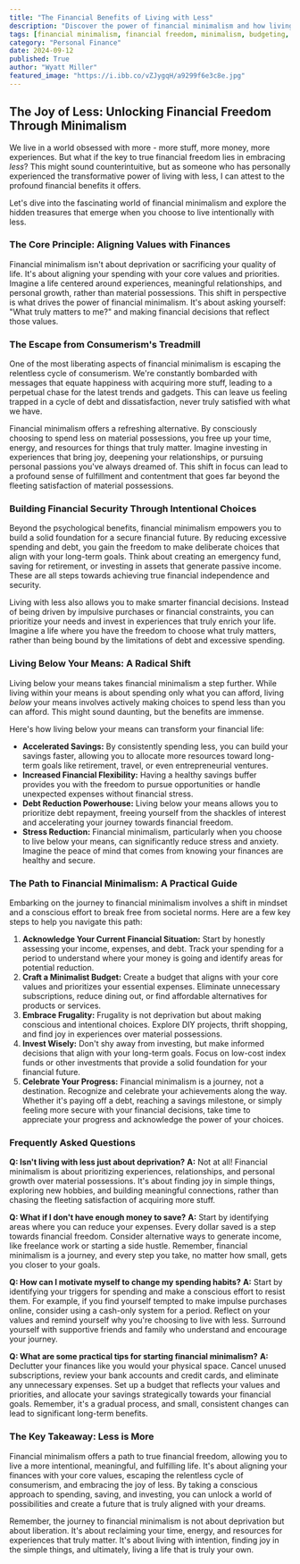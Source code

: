 ```yaml
---
title: "The Financial Benefits of Living with Less"
description: "Discover the power of financial minimalism and how living with less can lead to financial freedom. This blog post explores the core principles, practical tips, and the transformative benefits of aligning your spending with your values and prioritizing experiences over material possessions."
tags: [financial minimalism, financial freedom, minimalism, budgeting, saving money, debt reduction, investing, personal finance, lifestyle, intentional living]
category: "Personal Finance"
date: 2024-09-12
published: True
author: "Wyatt Miller"
featured_image: "https://i.ibb.co/vZJygqH/a9299f6e3c8e.jpg"
---
```


## The Joy of Less: Unlocking Financial Freedom Through Minimalism

We live in a world obsessed with more - more stuff, more money, more experiences. But what if the key to true financial freedom lies in embracing *less*?  This might sound counterintuitive, but as someone who has personally experienced the transformative power of living with less, I can attest to the profound financial benefits it offers.  

Let's dive into the fascinating world of financial minimalism and explore the hidden treasures that emerge when you choose to live intentionally with less.

### The Core Principle: Aligning Values with Finances

Financial minimalism isn't about deprivation or sacrificing your quality of life. It's about aligning your spending with your core values and priorities. Imagine a life centered around experiences, meaningful relationships, and personal growth, rather than material possessions.  This shift in perspective is what drives the power of financial minimalism.  It's about asking yourself: "What truly matters to me?" and making financial decisions that reflect those values.

### The Escape from Consumerism's Treadmill

One of the most liberating aspects of financial minimalism is escaping the relentless cycle of consumerism. We're constantly bombarded with messages that equate happiness with acquiring more stuff, leading to a perpetual chase for the latest trends and gadgets. This can leave us feeling trapped in a cycle of debt and dissatisfaction, never truly satisfied with what we have.

Financial minimalism offers a refreshing alternative.  By consciously choosing to spend less on material possessions, you free up your time, energy, and resources for things that truly matter. Imagine investing in experiences that bring joy, deepening your relationships, or pursuing personal passions you've always dreamed of.  This shift in focus can lead to a profound sense of fulfillment and contentment that goes far beyond the fleeting satisfaction of material possessions.

### Building Financial Security Through Intentional Choices

Beyond the psychological benefits, financial minimalism empowers you to build a solid foundation for a secure financial future. By reducing excessive spending and debt, you gain the freedom to make deliberate choices that align with your long-term goals.  Think about creating an emergency fund, saving for retirement, or investing in assets that generate passive income.  These are all steps towards achieving true financial independence and security.

Living with less also allows you to make smarter financial decisions.  Instead of being driven by impulsive purchases or financial constraints, you can prioritize your needs and invest in experiences that truly enrich your life. Imagine a life where you have the freedom to choose what truly matters, rather than being bound by the limitations of debt and excessive spending.

### Living Below Your Means: A Radical Shift

Living below your means takes financial minimalism a step further.  While living within your means is about spending only what you can afford, living *below* your means involves actively making choices to spend less than you can afford.  This might sound daunting, but the benefits are immense.

Here's how living below your means can transform your financial life:

* **Accelerated Savings:** By consistently spending less, you can build your savings faster, allowing you to allocate more resources toward long-term goals like retirement, travel, or even entrepreneurial ventures.
* **Increased Financial Flexibility:**  Having a healthy savings buffer provides you with the freedom to pursue opportunities or handle unexpected expenses without financial stress.
* **Debt Reduction Powerhouse:**  Living below your means allows you to prioritize debt repayment, freeing yourself from the shackles of interest and accelerating your journey towards financial freedom.
* **Stress Reduction:**  Financial minimalism, particularly when you choose to live below your means, can significantly reduce stress and anxiety.  Imagine the peace of mind that comes from knowing your finances are healthy and secure.

### The Path to Financial Minimalism: A Practical Guide

Embarking on the journey to financial minimalism involves a shift in mindset and a conscious effort to break free from societal norms.  Here are a few key steps to help you navigate this path:

1. **Acknowledge Your Current Financial Situation:**  Start by honestly assessing your income, expenses, and debt. Track your spending for a period to understand where your money is going and identify areas for potential reduction.
2. **Craft a Minimalist Budget:**  Create a budget that aligns with your core values and prioritizes your essential expenses.  Eliminate unnecessary subscriptions, reduce dining out, or find affordable alternatives for products or services. 
3. **Embrace Frugality:**  Frugality is not deprivation but about making conscious and intentional choices.  Explore DIY projects, thrift shopping, and find joy in experiences over material possessions.
4. **Invest Wisely:**  Don't shy away from investing, but make informed decisions that align with your long-term goals.  Focus on low-cost index funds or other investments that provide a solid foundation for your financial future.
5. **Celebrate Your Progress:**  Financial minimalism is a journey, not a destination.  Recognize and celebrate your achievements along the way. Whether it's paying off a debt, reaching a savings milestone, or simply feeling more secure with your financial decisions, take time to appreciate your progress and acknowledge the power of your choices.

### Frequently Asked Questions

**Q: Isn't living with less just about deprivation?**
**A:** Not at all!  Financial minimalism is about prioritizing experiences, relationships, and personal growth over material possessions. It's about finding joy in simple things, exploring new hobbies, and building meaningful connections, rather than chasing the fleeting satisfaction of acquiring more stuff.

**Q: What if I don't have enough money to save?**
**A:** Start by identifying areas where you can reduce your expenses.  Every dollar saved is a step towards financial freedom.  Consider alternative ways to generate income, like freelance work or starting a side hustle.  Remember, financial minimalism is a journey, and every step you take, no matter how small, gets you closer to your goals.

**Q: How can I motivate myself to change my spending habits?**
**A:**  Start by identifying your triggers for spending and make a conscious effort to resist them.  For example, if you find yourself tempted to make impulse purchases online, consider using a cash-only system for a period.  Reflect on your values and remind yourself why you're choosing to live with less.  Surround yourself with supportive friends and family who understand and encourage your journey.

**Q: What are some practical tips for starting financial minimalism?**
**A:**  Declutter your finances like you would your physical space.  Cancel unused subscriptions, review your bank accounts and credit cards, and eliminate any unnecessary expenses.  Set up a budget that reflects your values and priorities, and allocate your savings strategically towards your financial goals.  Remember, it's a gradual process, and small, consistent changes can lead to significant long-term benefits.

###  The Key Takeaway: Less is More

Financial minimalism offers a path to true financial freedom, allowing you to live a more intentional, meaningful, and fulfilling life.  It's about aligning your finances with your core values, escaping the relentless cycle of consumerism, and embracing the joy of less.  By taking a conscious approach to spending, saving, and investing, you can unlock a world of possibilities and create a future that is truly aligned with your dreams.

Remember, the journey to financial minimalism is not about deprivation but about liberation. It's about reclaiming your time, energy, and resources for experiences that truly matter.  It's about living with intention, finding joy in the simple things, and ultimately, living a life that is truly your own.
